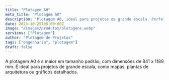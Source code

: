 ```yaml
---
title: "Plotagem A0"
meta_title: "Plotagem A0"
description: "Plotagem A0, ideal para projetos de grande escala. Perfeita para mapas e plantas de arquitetura."
date: 2023-10-25T05:00:00Z
image: "/images/produtos/plotagens.webp"
servicos: ["Plotagem"]
author: "Plotagem de Projetos"
tags: ["engenharia", "plotagem"]
draft: false
---
```


A plotagem A0 é a maior em tamanho padrão, com dimensões de 841 x 1189 mm. É ideal para projetos de grande escala, como mapas, plantas de arquitetura ou gráficos detalhados.

<ButtonWhatsapp
  label="ORÇAMENTO PELO WHATSAPP"
  tag="_blank"
  produto="Plotagem A0"
  phoneNumber="5567999005557"
/>
